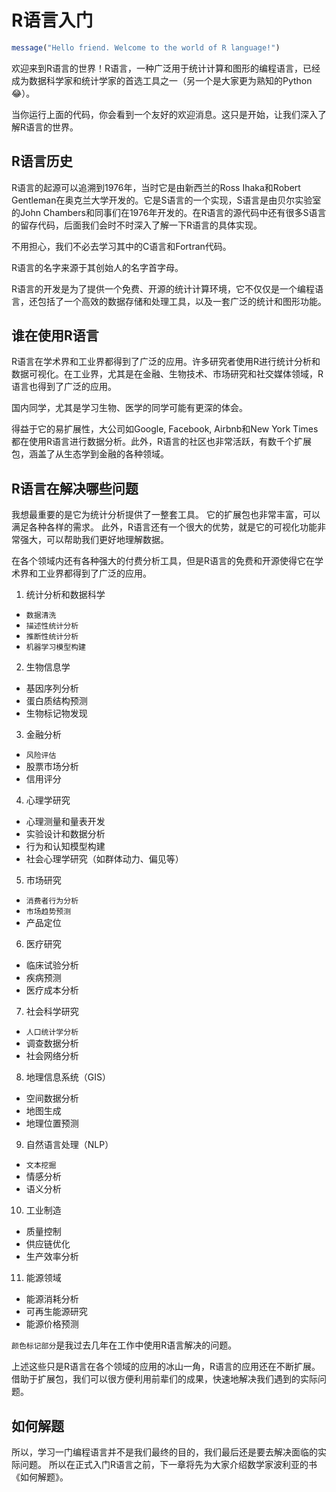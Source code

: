 # R语言入门

```r
message("Hello friend. Welcome to the world of R language!")
```
欢迎来到R语言的世界！R语言，一种广泛用于统计计算和图形的编程语言，已经成为数据科学家和统计学家的首选工具之一（另一个是大家更为熟知的Python😂）。

当你运行上面的代码，你会看到一个友好的欢迎消息。这只是开始，让我们深入了解R语言的世界。

## R语言历史

R语言的起源可以追溯到1976年，当时它是由新西兰的Ross Ihaka和Robert Gentleman在奥克兰大学开发的。它是S语言的一个实现，S语言是由贝尔实验室的John Chambers和同事们在1976年开发的。在R语言的源代码中还有很多S语言的留存代码，后面我们会时不时深入了解一下R语言的具体实现。

:::{.callout-note}
不用担心，我们不必去学习其中的C语言和Fortran代码。
:::

R语言的名字来源于其创始人的名字首字母。

R语言的开发是为了提供一个免费、开源的统计计算环境，它不仅仅是一个编程语言，还包括了一个高效的数据存储和处理工具，以及一套广泛的统计和图形功能。

## 谁在使用R语言

R语言在学术界和工业界都得到了广泛的应用。许多研究者使用R进行统计分析和数据可视化。在工业界，尤其是在金融、生物技术、市场研究和社交媒体领域，R语言也得到了广泛的应用。

:::{.callout-note}
国内同学，尤其是学习生物、医学的同学可能有更深的体会。
:::

得益于它的易扩展性，大公司如Google, Facebook, Airbnb和New York Times都在使用R语言进行数据分析。此外，R语言的社区也非常活跃，有数千个扩展包，涵盖了从生态学到金融的各种领域。

## R语言在解决哪些问题
我想最重要的是它为统计分析提供了一整套工具。
它的扩展包也非常丰富，可以满足各种各样的需求。
此外，R语言还有一个很大的优势，就是它的可视化功能非常强大，可以帮助我们更好地理解数据。

在各个领域内还有各种强大的付费分析工具，但是R语言的免费和开源使得它在学术界和工业界都得到了广泛的应用。

(@) 统计分析和数据科学
- `数据清洗`
- `描述性统计分析`
- `推断性统计分析`
- `机器学习模型构建`

(@) 生物信息学
- 基因序列分析
- 蛋白质结构预测
- 生物标记物发现

(@) 金融分析
- `风险评估`
- 股票市场分析
- 信用评分

(@) 心理学研究
- 心理测量和量表开发
- 实验设计和数据分析
- 行为和认知模型构建
- 社会心理学研究（如群体动力、偏见等）

(@) 市场研究
- `消费者行为分析`
- `市场趋势预测`
- 产品定位

(@) 医疗研究
- 临床试验分析
- 疾病预测
- 医疗成本分析

(@) 社会科学研究
- `人口统计学分析`
- 调查数据分析
- 社会网络分析

(@) 地理信息系统（GIS）
- 空间数据分析
- 地图生成
- 地理位置预测

(@) 自然语言处理（NLP）
- `文本挖掘`
- 情感分析
- 语义分析

(@) 工业制造
- 质量控制
- 供应链优化
- 生产效率分析

(@) 能源领域
- 能源消耗分析
- 可再生能源研究
- 能源价格预测

:::{.callout-note}
`颜色标记部分`是我过去几年在工作中使用R语言解决的问题。
:::

上述这些只是R语言在各个领域的应用的冰山一角，R语言的应用还在不断扩展。借助于扩展包，我们可以很方便利用前辈们的成果，快速地解决我们遇到的实际问题。

## 如何解题
所以，学习一门编程语言并不是我们最终的目的，我们最后还是要去解决面临的实际问题。
所以在正式入门R语言之前，下一章将先为大家介绍数学家波利亚的书《如何解题》。

